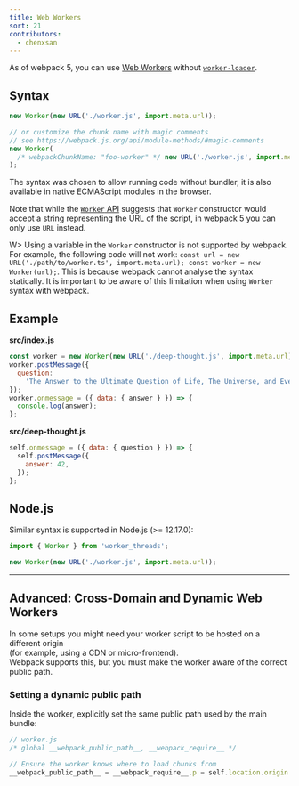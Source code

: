 ```yaml
---
title: Web Workers
sort: 21
contributors:
  - chenxsan
---
```


As of webpack 5, you can use [Web Workers](https://developer.mozilla.org/en-US/docs/Web/API/Web_Workers_API/Using_web_workers) without [`worker-loader`](https://github.com/webpack-contrib/worker-loader).

## Syntax

```js
new Worker(new URL('./worker.js', import.meta.url));
```

```js
// or customize the chunk name with magic comments
// see https://webpack.js.org/api/module-methods/#magic-comments
new Worker(
  /* webpackChunkName: "foo-worker" */ new URL('./worker.js', import.meta.url)
);
```

The syntax was chosen to allow running code without bundler, it is also available in native ECMAScript modules in the browser.

Note that while the [`Worker` API](https://developer.mozilla.org/en-US/docs/Web/API/Worker/Worker) suggests that `Worker` constructor would accept a string representing the URL of the script, in webpack 5 you can only use `URL` instead.

W> Using a variable in the `Worker` constructor is not supported by webpack. For example, the following code will not work: `const url = new URL('./path/to/worker.ts', import.meta.url); const worker = new Worker(url);`. This is because webpack cannot analyse the syntax statically. It is important to be aware of this limitation when using `Worker` syntax with webpack.

## Example

**src/index.js**

```js
const worker = new Worker(new URL('./deep-thought.js', import.meta.url));
worker.postMessage({
  question:
    'The Answer to the Ultimate Question of Life, The Universe, and Everything.',
});
worker.onmessage = ({ data: { answer } }) => {
  console.log(answer);
};
```

**src/deep-thought.js**

```js
self.onmessage = ({ data: { question } }) => {
  self.postMessage({
    answer: 42,
  });
};
```

## Node.js

Similar syntax is supported in Node.js (>= 12.17.0):

```js
import { Worker } from 'worker_threads';

new Worker(new URL('./worker.js', import.meta.url));
```

---

## Advanced: Cross-Domain and Dynamic Web Workers

In some setups you might need your worker script to be hosted on a different origin  
(for example, using a CDN or micro-frontend).  
Webpack supports this, but you must make the worker aware of the correct public path.

### Setting a dynamic public path

Inside the worker, explicitly set the same public path used by the main bundle:

```js
// worker.js
/* global __webpack_public_path__, __webpack_require__ */

// Ensure the worker knows where to load chunks from
__webpack_public_path__ = __webpack_require__.p = self.location.origin + '/assets/';
